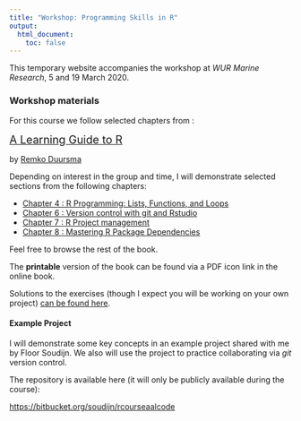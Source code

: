 ```yaml
---
title: "Workshop: Programming Skills in R"
output:
  html_document:
    toc: false
---
```



This temporary website accompanies the workshop at *WUR Marine Research*, 5 and 19 March 2020.



### Workshop materials

For this course we follow selected chapters from :

<span style="font-size: 1.4em">[A Learning Guide to R](https://remkoduursma.github.io/learningguidetor)</span>

by [Remko Duursma](https://www.remkoduursma.com)

Depending on interest in the group and time, I will demonstrate selected sections from the following chapters:

- [Chapter 4 : R Programming: Lists, Functions, and Loops](https://remkoduursma.github.io/learningguidetor/programming.html)
- [Chapter 6 : Version control with git and Rstudio](https://remkoduursma.github.io/learningguidetor/versioncontrol.html)
- [Chapter 7 : R Project management](https://remkoduursma.github.io/learningguidetor/projectman.html)
- [Chapter 8 : Mastering R Package Dependencies](https://remkoduursma.github.io/learningguidetor/rpackages.html)

Feel free to browse the rest of the book.

The **printable** version of the book can be found via a PDF icon link in the online book.

Solutions to the exercises (though I expect you will be working on your own project) [can be found here](compiled_html/lgr_exercises.html).

#### Example Project

I will demonstrate some key concepts in an example project shared with me by Floor Soudijn. We also will use the project to practice collaborating via *git* version control. 

The repository is available here (it will only be publicly available during the course):

[https://bitbucket.org/soudijn/rcourseaalcode]()





